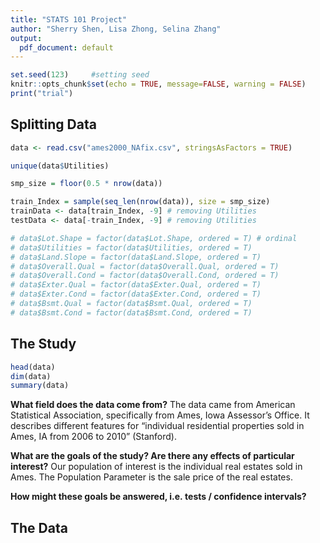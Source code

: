 ```yaml
---
title: "STATS 101 Project"
author: "Sherry Shen, Lisa Zhong, Selina Zhang"
output:
  pdf_document: default
---
```


```r
set.seed(123)     #setting seed
knitr::opts_chunk$set(echo = TRUE, message=FALSE, warning = FALSE)
print("trial")
```

## Splitting Data

```r
data <- read.csv("ames2000_NAfix.csv", stringsAsFactors = TRUE)

unique(data$Utilities) 

smp_size = floor(0.5 * nrow(data))

train_Index = sample(seq_len(nrow(data)), size = smp_size)
trainData <- data[train_Index, -9] # removing Utilities
testData <- data[-train_Index, -9] # removing Utilities

# data$Lot.Shape = factor(data$Lot.Shape, ordered = T) # ordinal
# data$Utilities = factor(data$Utilities, ordered = T)
# data$Land.Slope = factor(data$Land.Slope, ordered = T)
# data$Overall.Qual = factor(data$Overall.Qual, ordered = T)
# data$Overall.Cond = factor(data$Overall.Cond, ordered = T)
# data$Exter.Qual = factor(data$Exter.Qual, ordered = T)
# data$Exter.Cond = factor(data$Exter.Cond, ordered = T)
# data$Bsmt.Qual = factor(data$Bsmt.Qual, ordered = T)
# data$Bsmt.Cond = factor(data$Bsmt.Cond, ordered = T)
```

## The Study

```r
head(data)
dim(data)
summary(data)

```

**What field does the data come from?** The data came from American Statistical Association, specifically from Ames, Iowa Assessor's Office. It describes different features for "individual residential properties sold in Ames, IA from 2006 to 2010" (Stanford).

**What are the goals of the study? Are there any effects of particular interest?** Our population of interest is the individual real estates sold in Ames. The Population Parameter is the sale price of the real estates. 

**How might these goals be answered, i.e. tests / confidence intervals?**

## The Data
```r

```
